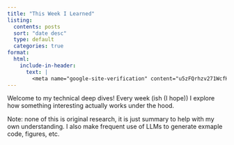 ```yaml
---
title: "This Week I Learned"
listing:
  contents: posts
  sort: "date desc"
  type: default
  categories: true
format:
  html:
    include-in-header:
      text: |
        <meta name="google-site-verification" content="u5zFQrhzv271WcfHqnSzbYs8yaCVETWFOWnyLxvfxnY" />
---
```


Welcome to my technical deep dives! Every week (ish (I hope)) I explore how something interesting actually works under the hood.

Note: none of this is original research, it is just summary to help with my own understanding. I also make frequent use of LLMs to generate exmaple code, figures, etc. 